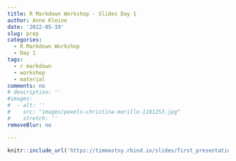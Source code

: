 ```yaml
---
title: R Markdown Workshop - Slides Day 1
author: Anne Kleine
date: '2022-05-19'
slug: prep
categories:
  - R Markdown Workshop
  - Day 1
tags:
  - r markdown 
  - workshop 
  - material
comments: no
# description: ''
#images:
#  - alt: ''
#    src: "images/pexels-christina-morillo-1181253.jpg"
#    stretch: ''
removeBlur: no

---
```


```r
knitr::include_url('https://timmastny.rbind.io/slides/first_presentation#1') 
```



